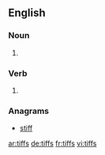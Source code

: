 
==English==

===Noun===
{{head|en|plural}}

# {{plural of|tiff|lang=en|nocat=1}}

===Verb===
{{head|en}}

# {{en-third-person singular of|tiff}}

===Anagrams===
* [[stiff#English|stiff]]

[[ar:tiffs]]
[[de:tiffs]]
[[fr:tiffs]]
[[vi:tiffs]]